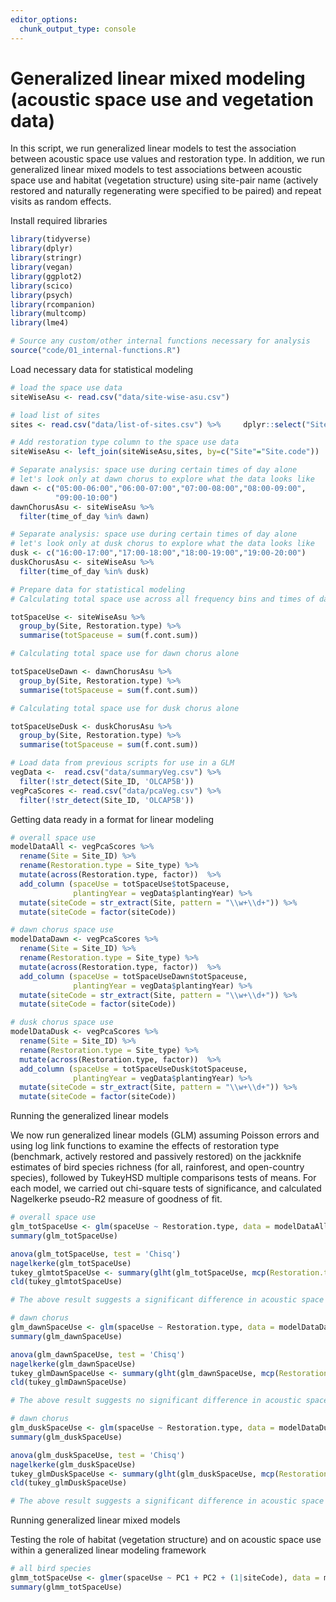 ```yaml
---
editor_options: 
  chunk_output_type: console
---
```


# Generalized linear mixed modeling (acoustic space use and vegetation data)

In this script, we run generalized linear models to test the association between acoustic space use values and restoration type. In addition, we run generalized linear mixed models to test associations between acoustic space use and habitat (vegetation structure) using site-pair name (actively restored and naturally regenerating were specified to be paired) and repeat visits as random effects.  

Install required libraries
```r
library(tidyverse)
library(dplyr)
library(stringr)
library(vegan)
library(ggplot2)
library(scico)
library(psych)
library(rcompanion)
library(multcomp)
library(lme4)

# Source any custom/other internal functions necessary for analysis
source("code/01_internal-functions.R")
```

Load necessary data for statistical modeling
```r
# load the space use data
siteWiseAsu <- read.csv("data/site-wise-asu.csv")

# load list of sites
sites <- read.csv("data/list-of-sites.csv") %>%     dplyr::select("Site.code","Restoration.type")

# Add restoration type column to the space use data
siteWiseAsu <- left_join(siteWiseAsu,sites, by=c("Site"="Site.code"))

# Separate analysis: space use during certain times of day alone
# let's look only at dawn chorus to explore what the data looks like
dawn <- c("05:00-06:00","06:00-07:00","07:00-08:00","08:00-09:00",
          "09:00-10:00")
dawnChorusAsu <- siteWiseAsu %>%
  filter(time_of_day %in% dawn)

# Separate analysis: space use during certain times of day alone
# let's look only at dusk chorus to explore what the data looks like
dusk <- c("16:00-17:00","17:00-18:00","18:00-19:00","19:00-20:00")
duskChorusAsu <- siteWiseAsu %>%
  filter(time_of_day %in% dusk)

# Prepare data for statistical modeling
# Calculating total space use across all frequency bins and times of day: 128*24

totSpaceUse <- siteWiseAsu %>%
  group_by(Site, Restoration.type) %>%
  summarise(totSpaceuse = sum(f.cont.sum)) 

# Calculating total space use for dawn chorus alone

totSpaceUseDawn <- dawnChorusAsu %>%
  group_by(Site, Restoration.type) %>%
  summarise(totSpaceuse = sum(f.cont.sum)) 

# Calculating total space use for dusk chorus alone

totSpaceUseDusk <- duskChorusAsu %>%
  group_by(Site, Restoration.type) %>%
  summarise(totSpaceuse = sum(f.cont.sum)) 

# Load data from previous scripts for use in a GLM
vegData <-  read.csv("data/summaryVeg.csv") %>%
  filter(!str_detect(Site_ID, 'OLCAP5B'))
vegPcaScores <- read.csv("data/pcaVeg.csv") %>%
  filter(!str_detect(Site_ID, 'OLCAP5B'))
```


Getting data ready in a format for linear modeling
```r
# overall space use
modelDataAll <- vegPcaScores %>% 
  rename(Site = Site_ID) %>%
  rename(Restoration.type = Site_type) %>%
  mutate(across(Restoration.type, factor))  %>%
  add_column (spaceUse = totSpaceUse$totSpaceuse,
              plantingYear = vegData$plantingYear) %>%
  mutate(siteCode = str_extract(Site, pattern = "\\w+\\d+")) %>%
  mutate(siteCode = factor(siteCode))

# dawn chorus space use
modelDataDawn <- vegPcaScores %>% 
  rename(Site = Site_ID) %>%
  rename(Restoration.type = Site_type) %>%
  mutate(across(Restoration.type, factor))  %>%
  add_column (spaceUse = totSpaceUseDawn$totSpaceuse,
              plantingYear = vegData$plantingYear) %>%
  mutate(siteCode = str_extract(Site, pattern = "\\w+\\d+")) %>%
  mutate(siteCode = factor(siteCode))

# dusk chorus space use
modelDataDusk <- vegPcaScores %>% 
  rename(Site = Site_ID) %>%
  rename(Restoration.type = Site_type) %>%
  mutate(across(Restoration.type, factor))  %>%
  add_column (spaceUse = totSpaceUseDusk$totSpaceuse,
              plantingYear = vegData$plantingYear) %>%
  mutate(siteCode = str_extract(Site, pattern = "\\w+\\d+")) %>%
  mutate(siteCode = factor(siteCode)) 
```

Running the generalized linear models

We now run generalized linear models (GLM) assuming Poisson errors and using log link functions to examine the effects of restoration type (benchmark, actively restored and passively restored) on the jackknife estimates of bird species richness (for all, rainforest, and open-country species), followed by TukeyHSD multiple comparisons tests of means. For each model, we carried out chi-square tests of significance, and calculated Nagelkerke pseudo-R2 measure of goodness of fit.

```r
# overall space use
glm_totSpaceUse <- glm(spaceUse ~ Restoration.type, data = modelDataAll, family = gaussian)
summary(glm_totSpaceUse)

anova(glm_totSpaceUse, test = 'Chisq')
nagelkerke(glm_totSpaceUse)
tukey_glmtotSpaceUse <- summary(glht(glm_totSpaceUse, mcp(Restoration.type = "Tukey")))
cld(tukey_glmtotSpaceUse)

# The above result suggests a significant difference in acoustic space use values for benchmark sites and passively restored sites and benchmark sites and actively restored sites (but no difference between active-passive)

# dawn chorus
glm_dawnSpaceUse <- glm(spaceUse ~ Restoration.type, data = modelDataDawn, family = gaussian)
summary(glm_dawnSpaceUse)

anova(glm_dawnSpaceUse, test = 'Chisq')
nagelkerke(glm_dawnSpaceUse)
tukey_glmDawnSpaceUse <- summary(glht(glm_dawnSpaceUse, mcp(Restoration.type = "Tukey")))
cld(tukey_glmDawnSpaceUse)

# The above result suggests no significant difference in acoustic space use values across treatment types

# dawn chorus
glm_duskSpaceUse <- glm(spaceUse ~ Restoration.type, data = modelDataDusk, family = gaussian)
summary(glm_duskSpaceUse)

anova(glm_duskSpaceUse, test = 'Chisq')
nagelkerke(glm_duskSpaceUse)
tukey_glmDuskSpaceUse <- summary(glht(glm_duskSpaceUse, mcp(Restoration.type = "Tukey")))
cld(tukey_glmDuskSpaceUse)

# The above result suggests a significant difference in acoustic space use values for benchmark sites and passively restored sites and benchmark sites and actively restored sites (but no difference between active-passive)
```

Running generalized linear mixed models

Testing the role of habitat (vegetation structure) and on acoustic space use within a generalized linear modeling framework

```r
# all bird species
glmm_totSpaceUse <- glmer(spaceUse ~ PC1 + PC2 + (1|siteCode), data = modelDataAll, family = gaussian)
summary(glmm_totSpaceUse)
```


